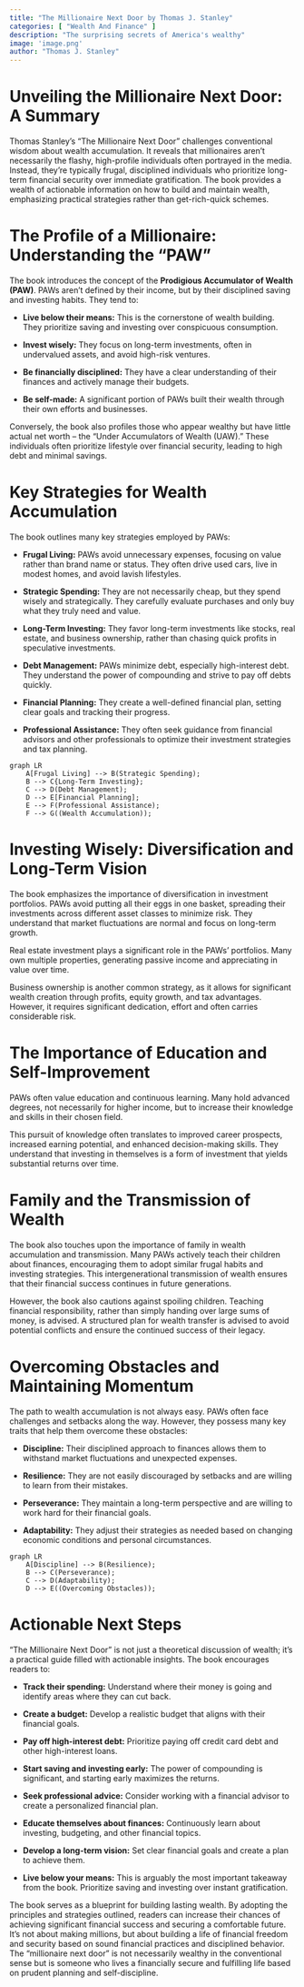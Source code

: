 ```yaml
---
title: "The Millionaire Next Door by Thomas J. Stanley"
categories: [ "Wealth And Finance" ]
description: "The surprising secrets of America's wealthy"
image: 'image.png'
author: "Thomas J. Stanley"
---
```

# Unveiling the Millionaire Next Door: A Summary

Thomas Stanley's "The Millionaire Next Door" challenges conventional wisdom about wealth accumulation. It reveals that millionaires aren't necessarily the flashy, high-profile individuals often portrayed in the media. Instead, they're typically frugal, disciplined individuals who prioritize long-term financial security over immediate gratification. The book provides a wealth of actionable information on how to build and maintain wealth, emphasizing practical strategies rather than get-rich-quick schemes.


# The Profile of a Millionaire:  Understanding the "PAW"

The book introduces the concept of the **Prodigious Accumulator of Wealth (PAW)**.  PAWs aren't defined by their income, but by their disciplined saving and investing habits. They tend to:

* **Live below their means:**  This is the cornerstone of wealth building.  They prioritize saving and investing over conspicuous consumption.

* **Invest wisely:** They focus on long-term investments, often in undervalued assets, and avoid high-risk ventures.

* **Be financially disciplined:** They have a clear understanding of their finances and actively manage their budgets.

* **Be self-made:** A significant portion of PAWs built their wealth through their own efforts and businesses.

Conversely, the book also profiles those who appear wealthy but have little actual net worth – the “Under Accumulators of Wealth (UAW).”  These individuals often prioritize lifestyle over financial security, leading to high debt and minimal savings.


# Key Strategies for Wealth Accumulation

The book outlines many key strategies employed by PAWs:

* **Frugal Living:**  PAWs avoid unnecessary expenses, focusing on value rather than brand name or status. They often drive used cars, live in modest homes, and avoid lavish lifestyles.

* **Strategic Spending:**  They are not necessarily cheap, but they spend wisely and strategically.  They carefully evaluate purchases and only buy what they truly need and value.

* **Long-Term Investing:**  They favor long-term investments like stocks, real estate, and business ownership, rather than chasing quick profits in speculative investments.

* **Debt Management:**  PAWs minimize debt, especially high-interest debt.  They understand the power of compounding and strive to pay off debts quickly.

* **Financial Planning:** They create a well-defined financial plan, setting clear goals and tracking their progress.

* **Professional Assistance:** They often seek guidance from financial advisors and other professionals to optimize their investment strategies and tax planning.

```mermaid
graph LR
    A[Frugal Living] --> B(Strategic Spending);
    B --> C{Long-Term Investing};
    C --> D(Debt Management);
    D --> E[Financial Planning];
    E --> F(Professional Assistance);
    F --> G((Wealth Accumulation));
```

#  Investing Wisely:  Diversification and Long-Term Vision

The book emphasizes the importance of diversification in investment portfolios.  PAWs avoid putting all their eggs in one basket, spreading their investments across different asset classes to minimize risk. They understand that market fluctuations are normal and focus on long-term growth.

Real estate investment plays a significant role in the PAWs’ portfolios. Many own multiple properties, generating passive income and appreciating in value over time.

Business ownership is another common strategy, as it allows for significant wealth creation through profits, equity growth, and tax advantages.  However, it requires significant dedication, effort and often carries considerable risk.


#  The Importance of Education and Self-Improvement

PAWs often value education and continuous learning.  Many hold advanced degrees, not necessarily for higher income, but to increase their knowledge and skills in their chosen field.

This pursuit of knowledge often translates to improved career prospects, increased earning potential, and enhanced decision-making skills. They understand that investing in themselves is a form of investment that yields substantial returns over time.


#  Family and the Transmission of Wealth

The book also touches upon the importance of family in wealth accumulation and transmission. Many PAWs actively teach their children about finances, encouraging them to adopt similar frugal habits and investing strategies.  This intergenerational transmission of wealth ensures that their financial success continues in future generations.

However, the book also cautions against spoiling children.  Teaching financial responsibility, rather than simply handing over large sums of money, is advised. A structured plan for wealth transfer is advised to avoid potential conflicts and ensure the continued success of their legacy.


#  Overcoming Obstacles and Maintaining Momentum

The path to wealth accumulation is not always easy.  PAWs often face challenges and setbacks along the way.  However, they possess many key traits that help them overcome these obstacles:

* **Discipline:**  Their disciplined approach to finances allows them to withstand market fluctuations and unexpected expenses.

* **Resilience:**  They are not easily discouraged by setbacks and are willing to learn from their mistakes.

* **Perseverance:**  They maintain a long-term perspective and are willing to work hard for their financial goals.

* **Adaptability:** They adjust their strategies as needed based on changing economic conditions and personal circumstances.

```mermaid
graph LR
    A[Discipline] --> B(Resilience);
    B --> C(Perseverance);
    C --> D(Adaptability);
    D --> E((Overcoming Obstacles));
```


# Actionable Next Steps

"The Millionaire Next Door" is not just a theoretical discussion of wealth; it's a practical guide filled with actionable insights.  The book encourages readers to:

* **Track their spending:**  Understand where their money is going and identify areas where they can cut back.

* **Create a budget:**  Develop a realistic budget that aligns with their financial goals.

* **Pay off high-interest debt:**  Prioritize paying off credit card debt and other high-interest loans.

* **Start saving and investing early:**  The power of compounding is significant, and starting early maximizes the returns.

* **Seek professional advice:**  Consider working with a financial advisor to create a personalized financial plan.

* **Educate themselves about finances:**  Continuously learn about investing, budgeting, and other financial topics.

* **Develop a long-term vision:**  Set clear financial goals and create a plan to achieve them.

* **Live below your means:**  This is arguably the most important takeaway from the book. Prioritize saving and investing over instant gratification.

The book serves as a blueprint for building lasting wealth.  By adopting the principles and strategies outlined, readers can increase their chances of achieving significant financial success and securing a comfortable future.  It’s not about making millions, but about building a life of financial freedom and security based on sound financial practices and disciplined behavior.  The "millionaire next door" is not necessarily wealthy in the conventional sense but is someone who lives a financially secure and fulfilling life based on prudent planning and self-discipline.

